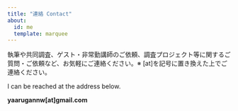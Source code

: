 ```yaml
---
title: "連絡 Contact"
about:
  id: me
  template: marquee
---
```


執筆や共同調査、ゲスト・非常勤講師のご依頼、調査プロジェクト等に関するご質問・ご依頼など、お気軽にご連絡ください。※ [at]を記号に置き換えた上でご連絡ください。

I can be reached at the address below.

**yaarugannw[at]gmail.com**